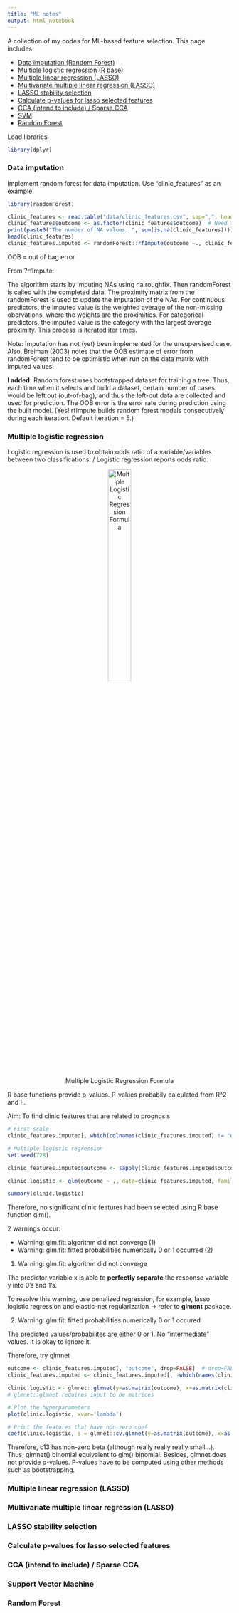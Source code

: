 ```yaml
---
title: "ML notes"
output: html_notebook
---
```


A collection of my codes for ML-based feature selection. This page includes:

* [Data imputation (Random Forest)](#data_imputation)
* [Multiple logistic regression (R base)](#logistic)
* [Multiple linear regression (LASSO)](#multiple_linear_regression)
* [Multivariate multiple linear regression (LASSO)](#multivariate_linear_regression)
* [LASSO stability selection](#stability_selection)
* [Calculate p-values for lasso selected features](#lasso_pvalues)
* [CCA (intend to include) / Sparse CCA](#cca)
* [SVM](#svm)
* [Random Forest](#random_forest)


Load libraries
```r
library(dplyr)
```


### <a id="data_imputation"></a>Data imputation 

Implement random forest for data imputation. Use "clinic_features" as an example.
```r
library(randomForest)

clinic_features <- read.table("data/clinic_features.csv", sep=",", header=TRUE, row.names=1, check.names=FALSE) # check.names=FALSE so colnames could start with numeric characters
clinic_features$outcome <- as.factor(clinic_features$outcome)  # Need to convert outcome to factors, otherwise regression would be made
print(paste0("The number of NA values: ", sum(is.na(clinic_features))))
head(clinic_features)
clinic_features.imputed <- randomForest::rfImpute(outcome ~., clinic_features)
```

OOB = out of bag error

From ?rfImpute:

The algorithm starts by imputing NAs using na.roughfix. Then randomForest is called with the completed data. The proximity matrix from the randomForest is used to update the imputation of the NAs. For continuous predictors, the imputed value is the weighted average of the non-missing obervations, where the weights are the proximities. For categorical predictors, the imputed value is the category with the largest average proximity. This process is iterated iter times.


Note: Imputation has not (yet) been implemented for the unsupervised case. Also, Breiman (2003) notes that the OOB estimate of error from randomForest tend to be optimistic when run on the data matrix with imputed values.


**I added:**
Random forest uses bootstrapped dataset for training a tree. Thus, each time when it selects and build a dataset, certain number of cases would be left out (out-of-bag), and thus the left-out data are collected and used for prediction. The OOB error is the error rate  during prediction using the built model. (Yes! rfImpute builds random forest models consecutively during each iteration. Default iteration = 5.) 



### <a id="logistic"></a>Multiple logistic regression

Logistic regression is used to obtain odds ratio of a variable/variables between two classifications. / Logistic regression reports odds ratio. 

<center>
![Multiple Logistic Regression Formula](pics/logistic_formula.png){width=35%}
</center>


R base functions provide p-values. P-values probabily calculated from R^2 and F. 

Aim: To find clinic features that are related to prognosis
```r
# First scale
clinic_features.imputed[, which(colnames(clinic_features.imputed) != "outcome")] <- apply(clinic_features.imputed[, which(colnames(clinic_features.imputed) != "outcome")], 2, function(x) (x-mean(x))/(max(x)-min(x)))

# Multiple logistic regression
set.seed(728)

clinic_features.imputed$outcome <- sapply(clinic_features.imputed$outcome, function(x) as.numeric(as.character(x)))

clinic.logistic <- glm(outcome ~ ., data=clinic_features.imputed, family="binomial", singular.ok = TRUE)

summary(clinic.logistic)
```

Therefore, no significant clinic features had been selected using R base function glm(). 

2 warnings occur:

* Warning: glm.fit: algorithm did not converge (1)
* Warning: glm.fit: fitted probabilities numerically 0 or 1 occurred (2)


(1) Warning: glm.fit: algorithm did not converge

The predictor variable x is able to **perfectly separate** the response variable y into 0’s and 1’s.

To resolve this warning, use penalized regression, for example, lasso logistic regression and elastic-net regularization -> refer to **glment** package.


(2) Warning: glm.fit: fitted probabilities numerically 0 or 1 occured

The predicted values/probabilites are either 0 or 1. No "intermediate" values. It is okay to ignore it. 


Therefore, try glmnet
```r
outcome <- clinic_features.imputed[, "outcome", drop=FALSE]  # drop=FALSE to include rownames
clinic_features.imputed <- clinic_features.imputed[, -which(names(clinic_features.imputed)=="outcome")]

clinic.logistic <- glmnet::glmnet(y=as.matrix(outcome), x=as.matrix(clinic_features.imputed), alpha=1, family="binomial")  
# glmnet::glmnet requires input to be matrices

# Plot the hyperparameters
plot(clinic.logistic, xvar='lambda')

# Print the features that have non-zero coef
coef(clinic.logistic, s = glmnet::cv.glmnet(y=as.matrix(outcome), x=as.matrix(clinic_features.imputed))$lambda.1se)
```

Therefore, c13 has non-zero beta (although really really really small...). Thus, glmnet() binomial equivalent to glm() binomial. Besides, glmnet does not provide p-values. P-values have to be computed using other methods such as bootstrapping.  


### <a id="multiple_linear_regression"></a>Multiple linear regression (LASSO) 

### <a id="multivariate_linear_regression"></a>Multivariate multiple linear regression (LASSO) 

### <a id="stability_selection"></a>LASSO stability selection 

### <a id="lasso_pvalues"></a>Calculate p-values for lasso selected features 

### <a id="cca"></a>CCA (intend to include) / Sparse CCA 

### <a id="svm"></a>Support Vector Machine 

### <a id="random_forest"></a>Random Forest 







